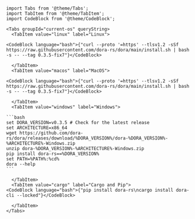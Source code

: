 ````mdx-code-block

import Tabs from '@theme/Tabs';
import TabItem from '@theme/TabItem';
import CodeBlock from '@theme/CodeBlock';

<Tabs groupId="current-os" queryString>
  <TabItem value="linux" label="Linux">

<CodeBlock language="bash">{"curl --proto '=https' --tlsv1.2 -sSf https://raw.githubusercontent.com/dora-rs/dora/main/install.sh | bash -s -- --tag 0.3.5-fix7"}</CodeBlock>

  </TabItem>
  <TabItem value="macos" label="MacOS">

<CodeBlock language="bash">{"curl --proto '=https' --tlsv1.2 -sSf https://raw.githubusercontent.com/dora-rs/dora/main/install.sh | bash -s -- --tag 0.3.5-fix7"}</CodeBlock>

  </TabItem>
  <TabItem value="windows" label="Windows">

```bash
set DORA_VERSION=v0.3.5 # Check for the latest release
set ARCHITECTURE=x86_64
wget https://github.com/dora-rs/dora/releases/download/%DORA_VERSION%/dora-%DORA_VERSION%-%ARCHITECTURE%-Windows.zip
unzip dora-%DORA_VERSION%-%ARCHITECTURE%-Windows.zip
pip install dora-rs==%DORA_VERSION%
set PATH=%PATH%:%cd%
dora --help
```

  </TabItem>
  <TabItem value="cargo" label="Cargo and Pip">
<CodeBlock language="bash">{"pip install dora-rs\ncargo install dora-cli --locked"}</CodeBlock>

  </TabItem>
</Tabs>


````

